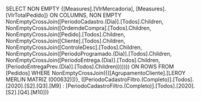SELECT
NON EMPTY {[Measures].[VlrMercadoria], [Measures].[VlrTotalPedido]} ON COLUMNS,
NON EMPTY NonEmptyCrossJoin([PeriodoCadastro.(Dia)].[Todos].Children, NonEmptyCrossJoin([OrdemdeCompra].[Todos].Children, NonEmptyCrossJoin([Pedido].[Todos].Children, NonEmptyCrossJoin([Cliente].[Todos].Children, NonEmptyCrossJoin([ControleDesc].[Todos].Children, NonEmptyCrossJoin([PeriodoProgramado.(Dia)].[Todos].Children, NonEmptyCrossJoin([PeriodoEntrega.(Dia)].[Todos].Children, [PeriodoEntregaPrev.(Dia)].[Todos].Children))))))) ON ROWS
FROM [Pedidos]
WHERE NonEmptyCrossJoin({([AgrupamentoCliente].[LEROY MERLIN MATRIZ (000632)])}, ([PeriodoCadastroFiltro.(Completo)].[Todos].[2020].[S2].[Q3].[M9] : [PeriodoCadastroFiltro.(Completo)].[Todos].[2020].[S2].[Q4].[M10]))